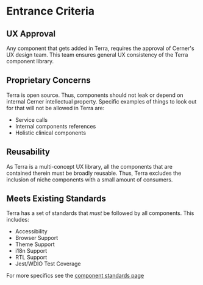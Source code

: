 # Entrance Criteria

## UX Approval

Any component that gets added in Terra, requires the approval of Cerner's UX design team. This team ensures general UX consistency of the Terra component library.

## Proprietary Concerns

Terra is open source. Thus, components should not leak or depend on internal Cerner intellectual property. Specific examples of things to look out for that will not be allowed in Terra are:

* Service calls
* Internal components references
* Holistic clinical components

## Reusability

As Terra is a multi-concept UX library, all the components that are contained therein must be broadly reusable. Thus, Terra excludes the inclusion of niche components with a small amount of consumers.

## Meets Existing Standards

Terra has a set of standards that *must* be followed by all components.  This includes:

* Accessibility
* Browser Support
* Theme Support
* i18n Support
* RTL Support
* Jest/WDIO Test Coverage

For more specifics see the [component standards page](/contributing/terra-ui/component-standards)
